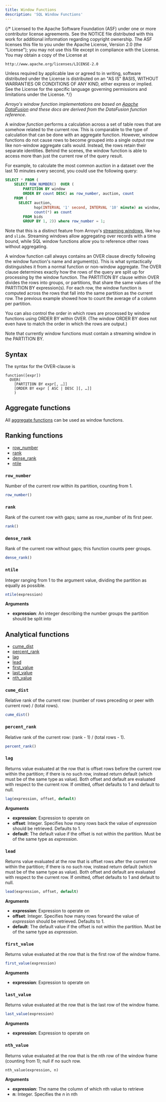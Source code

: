 ```yaml
---
title: Window Functions
description: 'SQL Window Functions'
---
```


{/*
  Licensed to the Apache Software Foundation (ASF) under one
  or more contributor license agreements.  See the NOTICE file
  distributed with this work for additional information
  regarding copyright ownership.  The ASF licenses this file
  to you under the Apache License, Version 2.0 (the
  "License"); you may not use this file except in compliance
  with the License.  You may obtain a copy of the License at

    http://www.apache.org/licenses/LICENSE-2.0

  Unless required by applicable law or agreed to in writing,
  software distributed under the License is distributed on an
  "AS IS" BASIS, WITHOUT WARRANTIES OR CONDITIONS OF ANY
  KIND, either express or implied.  See the License for the
  specific language governing permissions and limitations
  under the License.
 */}

_Arroyo's window function implementations are based on
[Apache DataFusion](https://arrow.apache.org/datafusion/) and these docs are
derived from the DataFusion function reference._

A _window function_ performs a calculation across a set of table rows that are
somehow related to the current row. This is comparable to the type of
calculation that can be done with an aggregate function. However, window
functions do not cause rows to become grouped into a single output row like
non-window aggregate calls would. Instead, the rows retain their separate
identities. Behind the scenes, the window function is able to access more than
just the current row of the query result.

For example, to calculate the most common auction in a dataset over the last 10 minutes every second,
you could use the following query:

```sql
SELECT * FROM (
    SELECT ROW_NUMBER()  OVER (
        PARTITION BY window
        ORDER BY count DESC) as row_number, auction, count
    FROM (
      SELECT auction,
             hop(INTERVAL '1' second, INTERVAL '10' minute) as window,
             count(*) as count
        FROM bids
        GROUP BY 1, 2)) where row_number = 1;
```

Note that this is a distinct feature from Arroyo's
[streaming windows](/sql/windows), like `hop` and `slide`. Streaming windows
allow aggregating over records with a time bound, while SQL window functions
allow you to reference other rows without aggregating.

A window function call always contains an OVER clause directly following the
window function's name and argument(s). This is what syntactically distinguishes
it from a normal function or non-window aggregate. The OVER clause determines
exactly how the rows of the query are split up for processing by the window
function. The PARTITION BY clause within OVER divides the rows into groups, or
partitions, that share the same values of the PARTITION BY expression(s). For
each row, the window function is computed across the rows that fall into the
same partition as the current row. The previous example showed how to count the
average of a column per partition.

You can also control the order in which rows are processed by window functions
using ORDER BY within OVER. (The window ORDER BY does not even have to match the
order in which the rows are output.)

Note that currently window functions must contain a streaming window in the
PARTITION BY.

## Syntax

The syntax for the OVER-clause is

```
function([expr])
  OVER(
    [PARTITION BY expr[, …]]
    [ORDER BY expr [ ASC | DESC ][, …]]
    )
```

## Aggregate functions

All [aggregate functions](/sql/aggregate-functions) can be used as window functions.

## Ranking functions

- [row_number](#row_number)
- [rank](#rank)
- [dense_rank](#dense_rank)
- [ntile](#ntile)

### `row_number`

Number of the current row within its partition, counting from 1.

```sql
row_number()
```

### `rank`

Rank of the current row with gaps; same as row_number of its first peer.

```sql
rank()
```

### `dense_rank`

Rank of the current row without gaps; this function counts peer groups.

```sql
dense_rank()
```

### `ntile`

Integer ranging from 1 to the argument value, dividing the partition as equally as possible.

```sql
ntile(expression)
```

**Arguments**

- **expression**: An integer describing the number groups the partition should be split into

## Analytical functions

- [cume_dist](#cume_dist)
- [percent_rank](#percent_rank)
- [lag](#lag)
- [lead](#lead)
- [first_value](#first_value)
- [last_value](#last_value)
- [nth_value](#nth_value)

### `cume_dist`

Relative rank of the current row: (number of rows preceding or peer with current row) / (total rows).

```sql
cume_dist()
```

### `percent_rank`

Relative rank of the current row: (rank - 1) / (total rows - 1).

```sql
percent_rank()
```

### `lag`

Returns value evaluated at the row that is offset rows before the current row within the partition; if there is no such row, instead return default (which must be of the same type as value). Both offset and default are evaluated with respect to the current row. If omitted, offset defaults to 1 and default to null.

```sql
lag(expression, offset, default)
```

**Arguments**

- **expression**: Expression to operate on
- **offset**: Integer. Specifies how many rows back the value of _expression_ should be retrieved. Defaults to 1.
- **default**: The default value if the offset is not within the partition. Must be of the same type as _expression_.

### `lead`

Returns value evaluated at the row that is offset rows after the current row within the partition; if there is no such row, instead return default (which must be of the same type as value). Both offset and default are evaluated with respect to the current row. If omitted, offset defaults to 1 and default to null.

```sql
lead(expression, offset, default)
```

**Arguments**

- **expression**: Expression to operate on
- **offset**: Integer. Specifies how many rows forward the value of _expression_ should be retrieved. Defaults to 1.
- **default**: The default value if the offset is not within the partition. Must be of the same type as _expression_.

### `first_value`

Returns value evaluated at the row that is the first row of the window frame.

```sql
first_value(expression)
```

**Arguments**

- **expression**: Expression to operate on

### `last_value`

Returns value evaluated at the row that is the last row of the window frame.

```sql
last_value(expression)
```

**Arguments**

- **expression**: Expression to operate on

### `nth_value`

Returns value evaluated at the row that is the nth row of the window frame (counting from 1); null if no such row.

```sql
nth_value(expression, n)
```

**Arguments**

- **expression**: The name the column of which nth value to retrieve
- **n**: Integer. Specifies the _n_ in nth
